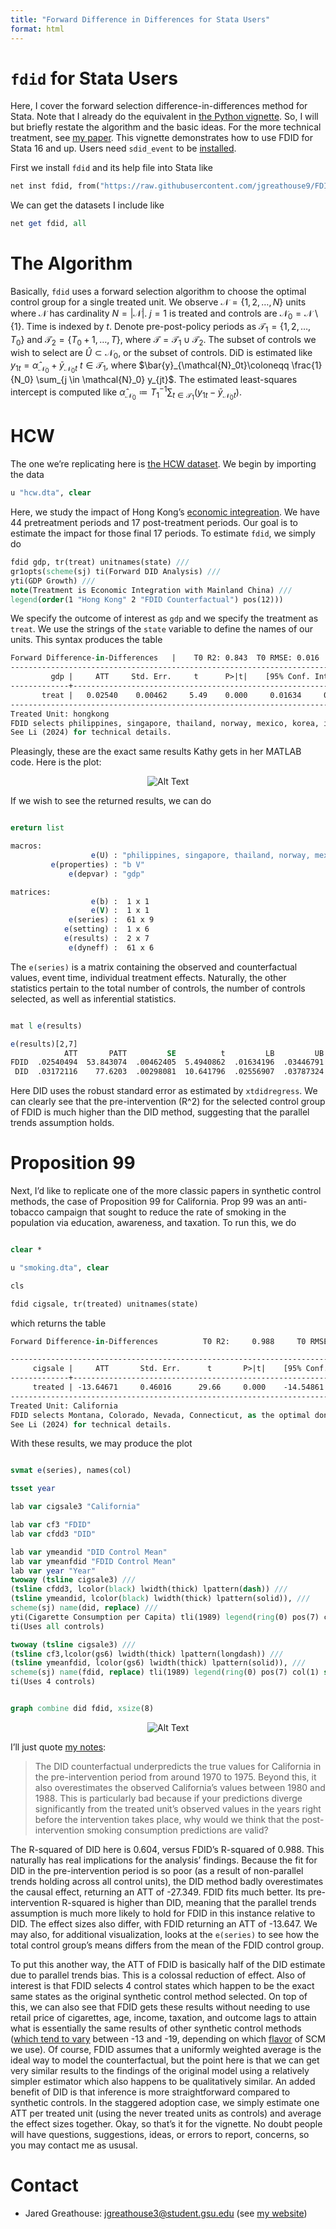 ```yaml
---
title: "Forward Difference in Differences for Stata Users"
format: html
---
```


# ```fdid``` for Stata Users

Here, I cover the forward selection difference-in-differences method for Stata. Note that I already do the equivalent in [the Python vignette](https://github.com/jgreathouse9/FDIDTutorial/blob/main/Vignette.md). So, I will but briefly restate the algorithm and the basic ideas. For the more technical treatment, see [my paper](https://jgreathouse9.github.io/publications/FDIDSJ.pdf). This vignette demonstrates how to use FDID for Stata 16 and up. Users need ```sdid_event``` to be [installed](https://github.com/DiegoCiccia/sdid/tree/main/sdid_event#github).

First we install ```fdid``` and its help file into Stata like

```stata
net inst fdid, from("https://raw.githubusercontent.com/jgreathouse9/FDIDTutorial/main") replace
```
We can get the datasets I include like
```stata
net get fdid, all
```

# The Algorithm

Basically, ```fdid``` uses a forward selection algorithm to choose the optimal control group for a single treated unit.  We observe $\mathcal{N} = \{1, 2, \ldots, N\}$ units where $\mathcal N$ has cardinality $N = |\mathcal{N}|$. $j=1$ is treated and controls are $\mathcal{N}_0 = \mathcal{N} \setminus \{1\}$. Time is indexed by $t$. Denote pre-post-policy periods as $\mathcal{T}_1 = \{1, 2, \ldots, T_0\}$ and $\mathcal{T}_2 = \{T_0+1, \ldots, T\}$, where $\mathcal{T}= \mathcal{T}_1 \cup \mathcal{T}_2$. The subset of controls we wish to select are $\widehat{U} \subset \mathcal{N}_0$, or the subset of controls. DiD is estimated like $y_{1t}=\hat\alpha_{\mathcal{N}_0}+ \bar{y}_{\mathcal{N}_0t} \: t \in \mathcal{T}_1$, where $\bar{y}_{\mathcal{N}_0t}\coloneqq \frac{1}{N_0} \sum_{j \in \mathcal{N}_0} y_{jt}$. The estimated least-squares intercept is computed like $\hat\alpha_{\mathcal{N}_0} \coloneqq T_{1}^{-1}\sum_{t \in \mathcal{T}_{1}}\left(y_{1t}-\bar{y}_{\mathcal{N}_0t}\right)$.


# HCW

The one we're replicating here is [the HCW dataset](https://doi.org/10.1002/jae.1230). We begin by importing the data

```stata
u "hcw.dta", clear
```

Here, we study the impact of Hong Kong's [economic integreation](https://www.henleyglobal.com/residence-investment/hong-kong/cepa-hong-kong-china). We have 44 pretreatment periods and 17 post-treatment periods. Our goal is to estimate the impact for those final 17 periods. To estimate ```fdid```, we simply do
```stata
fdid gdp, tr(treat) unitnames(state) ///
gr1opts(scheme(sj) ti(Forward DID Analysis) ///
yti(GDP Growth) ///
note(Treatment is Economic Integration with Mainland China) ///
legend(order(1 "Hong Kong" 2 "FDID Counterfactual") pos(12)))
```
We specify the outcome of interest as ```gdp``` and we specify the treatment as ```treat```. We use the strings of the ```state``` variable to define the names of our units. This syntax produces the table
```stata
Forward Difference-in-Differences   |    T0 R2: 0.843  T0 RMSE: 0.016
-----------------------------------------------------------------------------
         gdp |     ATT     Std. Err.     t      P>|t|    [95% Conf. Interval]
-------------+---------------------------------------------------------------
       treat |   0.02540    0.00462     5.49    0.000     0.01634     0.03447
-----------------------------------------------------------------------------
Treated Unit: hongkong
FDID selects philippines, singapore, thailand, norway, mexico, korea, indonesia, newzealand, malaysia, as the optimal donors.
See Li (2024) for technical details.
```

Pleasingly, these are the exact same results Kathy gets in her MATLAB code. Here is the plot:
<p align="center">
  <img src="fithongkong.png" alt="Alt Text">
</p>

If we wish to see the returned results, we can do
```stata

ereturn list

macros:
                  e(U) : "philippines, singapore, thailand, norway, mexico, korea, indonesia, newzealand, malaysia,"
         e(properties) : "b V"
             e(depvar) : "gdp"

matrices:
                  e(b) :  1 x 1
                  e(V) :  1 x 1
             e(series) :  61 x 9
            e(setting) :  1 x 6
            e(results) :  2 x 7
             e(dyneff) :  61 x 6

```
The ```e(series)``` is a matrix containing the observed and counterfactual values, event time, individual treatment effects. Naturally, the other statistics pertain to the total number of controls, the number of controls selected, as well as inferential statistics. 

```stata

mat l e(results)

e(results)[2,7]
            ATT       PATT         SE          t         LB         UB         R2
FDID  .02540494  53.843074  .00462405  5.4940862  .01634196  .03446791   .8427835
 DID  .03172116    77.6203  .00298081  10.641796  .02556907  .03787324      .5046
```
Here DID uses the robust standard error as estimated by ```xtdidregress```. We can clearly see that the pre-intervention \(R^2\) for the selected control group of FDID is much higher than the DID method, suggesting that the parallel trends assumption holds.

# Proposition 99

Next, I'd like to replicate one of the more classic papers in synthetic control methods, the case of Proposition 99 for California. Prop 99 was an anti-tobacco campaign that sought to reduce the rate of smoking in the population via education, awareness, and taxation. To run this, we do

```stata

clear *

u "smoking.dta", clear

cls

fdid cigsale, tr(treated) unitnames(state)
```
which returns the table
```stata
Forward Difference-in-Differences          T0 R2:     0.988     T0 RMSE:     1.282

-----------------------------------------------------------------------------------------
     cigsale |     ATT       Std. Err.      t       P>|t|    [95% Conf. Interval]
-------------+---------------------------------------------------------------------------
     treated | -13.64671     0.46016      29.66     0.000    -14.54861  -12.74481
-----------------------------------------------------------------------------------------
Treated Unit: California
FDID selects Montana, Colorado, Nevada, Connecticut, as the optimal donors.
See Li (2024) for technical details.
```

With these results, we may produce the plot

```stata

svmat e(series), names(col)

tsset year

lab var cigsale3 "California"

lab var cf3 "FDID"
lab var cfdd3 "DID"

lab var ymeandid "DID Control Mean"
lab var ymeanfdid "FDID Control Mean"
lab var year "Year"
twoway (tsline cigsale3) ///
(tsline cfdd3, lcolor(black) lwidth(thick) lpattern(dash)) ///
(tsline ymeandid, lcolor(black) lwidth(thick) lpattern(solid)), ///
scheme(sj) name(did, replace) ///
yti(Cigarette Consumption per Capita) tli(1989) legend(ring(0) pos(7) col(1) size(large)) ///
ti(Uses all controls)

twoway (tsline cigsale3) ///
(tsline cf3,lcolor(gs6) lwidth(thick) lpattern(longdash)) ///
(tsline ymeanfdid, lcolor(gs6) lwidth(thick) lpattern(solid)), ///
scheme(sj) name(fdid, replace) tli(1989) legend(ring(0) pos(7) col(1) size(large)) ///
ti(Uses 4 controls)


graph combine did fdid, xsize(8)

```

<p align="center">
  <img src="FDIDP99Update.png" alt="Alt Text">
</p>

I'll just quote [my notes](https://jgreathouse9.github.io/GSUmetricspolicy/treatmenteffects.html):

> The DID counterfactual underpredicts the true values for California in the pre-intervention period from around 1970 to 1975. Beyond this, it also overestimates the observed California’s values between 1980 and 1988. This is particularly bad because if your predictions diverge significantly from the treated unit’s observed values in the years right before the intervention takes place, why would we think that the post-intervention smoking consumption predictions are valid?

The R-squared of DID here is 0.604, versus FDID's R-squared of 0.988. This naturally has real implications for the analysis' findings. Because the fit for DID in the pre-intervention period is so poor (as a result of non-parallel trends holding across all control units), the DID method badly overestimates the causal effect, returning an ATT of -27.349. FDID fits much better. Its pre-intervention R-squared is higher than DID, meaning that the parallel trends assumption is much more likely to hold for FDID in this instance relative to DID. The effect sizes also differ, with FDID returning an ATT of -13.647. We may also, for additional visualization, looks at the ```e(series)``` to see how the total control group's means differs from the mean of the FDID control group.

To put this another way, the ATT of FDID is basically half of the DID estimate due to parallel trends bias. This is a colossal reduction of effect. Also of interest is that FDID selects 4 control states which happen to be the exact same states as the original synthetic control method selected. On top of this, we can also see that FDID gets these results without needing to use retail price of cigarettes, age, income, taxation, and outcome lags to attain what is essentially the same results of other synthetic control methods ([which tend to vary](https://rpubs.com/dwrich27/941298) between -13 and -19, depending on which [flavor](https://doi.org/10.48550/arXiv.2203.11576) of SCM we use). Of course, FDID assumes that a uniformly weighted average is the ideal way to model the counterfactual, but the point here is that we can get very similar results to the findings of the original model using a relatively simpler estimator which also happens to be qualitatively similar. An added benefit of DID is that inference is more straightforward compared to synthetic controls. In the staggered adoption case, we simply estimate one ATT per treated unit (using the never treated units as controls) and average the effect sizes together. Okay, so that's it for the vignette. No doubt people will have questions, suggestions, ideas, or errors to report, concerns, so you may contact me as ususal.

# Contact
- Jared Greathouse: <jgreathouse3@student.gsu.edu> (see [my website](https://jgreathouse9.github.io/))
